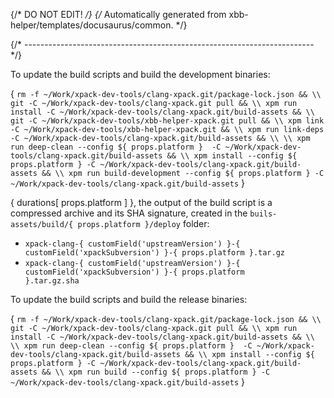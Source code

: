 {/* DO NOT EDIT! */}
{/* Automatically generated from xbb-helper/templates/docusaurus/common. */}




{/* ------------------------------------------------------------------------ */}

To update the build scripts and build the development binaries:

<CodeBlock language="sh"> {
`rm -f ~/Work/xpack-dev-tools/clang-xpack.git/package-lock.json && \\
git -C ~/Work/xpack-dev-tools/clang-xpack.git pull && \\
xpm run install -C ~/Work/xpack-dev-tools/clang-xpack.git/build-assets && \\
git -C ~/Work/xpack-dev-tools/xbb-helper-xpack.git pull && \\
xpm link -C ~/Work/xpack-dev-tools/xbb-helper-xpack.git && \\
xpm run link-deps -C ~/Work/xpack-dev-tools/clang-xpack.git/build-assets && \\
\\
xpm run deep-clean --config ${ props.platform }  -C ~/Work/xpack-dev-tools/clang-xpack.git/build-assets && \\
xpm install --config ${ props.platform } -C ~/Work/xpack-dev-tools/clang-xpack.git/build-assets && \\
xpm run build-development --config ${ props.platform } -C ~/Work/xpack-dev-tools/clang-xpack.git/build-assets`
} </CodeBlock>

{ durations[ props.platform ] }, the output of the build script is a compressed
archive and its SHA signature, created in
the <code>buils-assets/build/{ props.platform }/deploy</code> folder:

* <code>xpack-clang-{ customField('upstreamVersion') }-{ customField('xpackSubversion') }-{ props.platform }.tar.gz</code>
* <code>xpack-clang-{ customField('upstreamVersion') }-{ customField('xpackSubversion') }-{ props.platform }.tar.gz.sha</code>

To update the build scripts and build the release binaries:

<CodeBlock language="sh"> {
`rm -f ~/Work/xpack-dev-tools/clang-xpack.git/package-lock.json && \\
git -C ~/Work/xpack-dev-tools/clang-xpack.git pull && \\
xpm run install -C ~/Work/xpack-dev-tools/clang-xpack.git/build-assets && \\
\\
xpm run deep-clean --config ${ props.platform }  -C ~/Work/xpack-dev-tools/clang-xpack.git/build-assets && \\
xpm install --config ${ props.platform } -C ~/Work/xpack-dev-tools/clang-xpack.git/build-assets && \\
xpm run build --config ${ props.platform } -C ~/Work/xpack-dev-tools/clang-xpack.git/build-assets`
} </CodeBlock>
